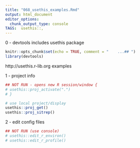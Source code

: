 ```yaml
---
title: "068_usethis_examples.Rmd"
output: html_document
editor_options: 
  chunk_output_type: console
TAGS:  usethis::, 
---
```

0 - devtools includes usethis package
```r
knitr::opts_chunk$set(echo = TRUE, comment = "    ...## ")
library(devtools)
```

http://usethis.r-lib.org examples

1 - project info
```r
## NOT RUN - opens new R session/window {
# usethis::proj_activate(".")
# }

# use local project/display
usethis::proj_get()
usethis::proj_sitrep()
```

2 - edit config files
```r
## NOT RUN (use console)
# usethis::edit_r_environ()
# usethis::edit_r_profile()
```
